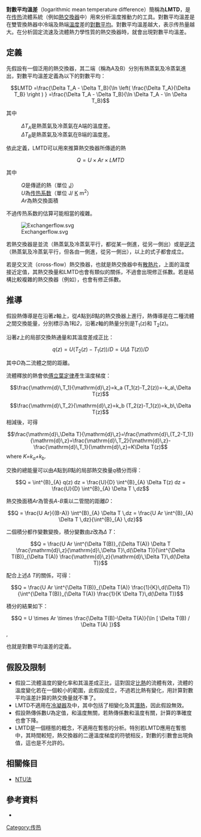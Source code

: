 {{no footnotes|time=2016-02-07T20:11:39+00:00}}
'''對數平均溫差'''（logarithmic mean temperature difference）簡稱為'''LMTD'''，是在[[传热|传热]]流體系統（例如[[熱交換器|熱交換器]]中）用來分析溫度推動力的工具。對數平均溫差是在雙管換熱器中冷端及熱端[[溫度|溫度]]差的[[對數平均|對數平均]]。對數平均溫差越大，表示传热量越大。在分析固定流速及流體熱力學性質的熱交換器時，就會出現對數平均溫差。

== 定義 == 
先假設有一個泛用的熱交換器，其二端（稱為A及B）分別有熱蒸氣及冷蒸氣進出，對數平均溫差定義為以下的對數平均：

:<math>LMTD
=\frac{\Delta T_A - \Delta T_B}{\ln \left( \frac{\Delta T_A}{\Delta T_B} \right ) } 
=\frac{\Delta T_A - \Delta T_B}{\ln \Delta T_A - \ln \Delta T_B}</math>

其中
:''ΔT<sub>A</sub>''是熱蒸氣及冷蒸氣在A端的溫度差。
: ''ΔT<sub>B</sub>''是熱蒸氣及冷蒸氣在B端的溫度差。

依此定義，LMTD可以用來推算熱交換器所傳遞的熱

:<math> Q = U \times Ar \times LMTD</math>

其中
:''Q''是傳遞的熱（單位 [[焦耳|J]]）
:''U''為[[传热系数|传热系数]]（單位 J/ [[克爾文|K]] m<sup>2</sup>）
:''Ar''為熱交換面積

不過传热系数的估算可能相當的複雜。

[[File:Exchangerflow.svg|thumb]]

若熱交換器是並流（熱蒸氣及冷蒸氣平行，都從某一側進，從另一側出）或是[[逆流熱交換|逆流]]（熱蒸氣及冷蒸氣平行，但各由一側進，從另一側出），以上的式子都會成立。

若是交叉流（cross-flow）熱交換器，也就是熱交換器中有[[散熱片|散熱片]]，上面的溫度接近定值，其熱交換量和LMTD也會有類似的關係，不過會出現修正係數。若是結構比較複雜的熱交換器（例如{{le|殼管式熱交換器|shell and tube heat exchanger}}），也會有修正係數。

==推導==
假設熱傳導是在沿著''z''軸上，從''A''點到''B''點的熱交換器上進行，熱傳導是在二種流體之間交換能量，分別標示為''1''和''2''，沿著''z''軸的熱量分別是T<sub>1</sub>(z)和 T<sub>2</sub>(z)。

沿著''z''上的局部交換熱通量和其溫度差成正比：

:<math> q(z) = U (T_2(z)-T_1(z))/D =  U (\Delta\;T(z))/D</math>

其中''D''為二流體之間的距離。

流體釋放的熱會依[[傅立葉定律|傅立葉定律]]產生溫度梯度：

::<math>\frac{\mathrm{d}\,T_1}{\mathrm{d}\,z}=k_a (T_1(z)-T_2(z))=-k_a\,\Delta T(z)</math>
::<math>\frac{\mathrm{d}\,T_2}{\mathrm{d}\,z}=k_b (T_2(z)-T_1(z))=k_b\,\Delta T(z)</math>
相減後，可得

:<math>\frac{\mathrm{d}\,\Delta T}{\mathrm{d}\,z}=\frac{\mathrm{d}\,(T_2-T_1)}{\mathrm{d}\,z}=\frac{\mathrm{d}\,T_2}{\mathrm{d}\,z}-\frac{\mathrm{d}\,T_1}{\mathrm{d}\,z}=K\Delta T(z)</math>
where ''K=k<sub>a</sub>+k<sub>b</sub>''.

交換的總能量可以由''A''點到''B''點的局部熱交換量''q''積分而得：

:<math> Q = \int^{B}_{A} q(z) dz = \frac{U}{D} \int^{B}_{A} \Delta T(z) dz = \frac{U}{D} \int^{B}_{A} \Delta T \,dz</math>

熱交換面積''Ar''為管長''A''-''B''乘以二管間的距離''D''：

:<math> Q = \frac{U Ar}{(B-A)} \int^{B}_{A} \Delta T \,dz = \frac{U Ar \int^{B}_{A} \Delta T \,dz}{\int^{B}_{A} \,dz} </math>

二個積分都作變數變換，積分變數由''z''改為''Δ T''：

:<math> Q = \frac{U Ar \int^{\Delta T(B)}_{\Delta T(A)} \Delta T \frac{\mathrm{d}\,z}{\mathrm{d}\,\Delta T}\,d(\Delta T)}{\int^{\Delta T(B)}_{\Delta T(A)} \frac{\mathrm{d}\,z}{\mathrm{d}\,\Delta T}\,d(\Delta T)} </math>

配合上述''Δ T''的關係，可得：

:<math> Q = \frac{U Ar \int^{\Delta T(B)}_{\Delta T(A)} \frac{1}{K}\,d(\Delta T)}{\int^{\Delta T(B)}_{\Delta T(A)} \frac{1}{K \Delta T}\,d(\Delta T)} </math>

積分的結果如下：

:<math> Q = U \times Ar \times \frac{\Delta T(B)-\Delta T(A)}{\ln [ \Delta T(B) / \Delta T(A) ]} </math>,

也就是對數平均溫差的定義。

== 假設及限制 ==
* 假設二流體溫度的變化率和其溫差成正比，這對固定[[比熱|比熱]]的流體有效，流體的溫度變化若在一個較小的範圍，此假設成立，不過若比熱有變化，用計算對數平均溫差計算的熱交換量就不準了。
* LMTD不適用在[[冷凝器|冷凝器]]及{{le|再沸器|reboiler}}中，其中包括了相變化及其[[潛熱|潛熱]]，因此假設無效。
* 假設熱傳係數''U''為定值，和溫度無關，若熱傳係數和溫度有關，計算的準確度也會下降。
* LMTD是一個穩態的概念，不適用在暫態的分析。特別若LMTD應用在暫態中，其時間較短，熱交換器的二邊溫度梯度的符號相反，對數的引數會出現負值，這也是不允許的。


== 相關條目 ==
*[[NTU法|NTU法]]

==參考資料==
* {{cite book | url=http://www.cambridge.org/ae/academic/subjects/engineering/thermal-fluids-engineering/fluid-mechanics-and-transfer-processes | title=Fluid Mechanics and Transfer Processes | publisher=Cambridge University Press | author=Kay J M, Nedderman R M' | year=1985 | isbn=9780521316248 | access-date=2016-01-29 | archive-date=2016-02-20 | archive-url=https://web.archive.org/web/20160220125954/http://www.cambridge.org/ae/academic/subjects/engineering/thermal-fluids-engineering/fluid-mechanics-and-transfer-processes | dead-url=no }}


[[Category:传热|Category:传热]]